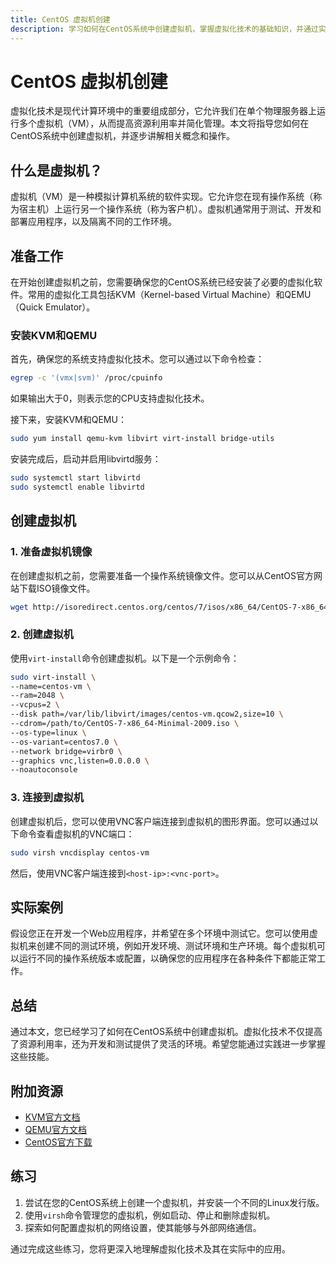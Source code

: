 ```yaml
---
title: CentOS 虚拟机创建
description: 学习如何在CentOS系统中创建虚拟机，掌握虚拟化技术的基础知识，并通过实际案例理解其应用场景。
---
```


# CentOS 虚拟机创建

虚拟化技术是现代计算环境中的重要组成部分，它允许我们在单个物理服务器上运行多个虚拟机（VM），从而提高资源利用率并简化管理。本文将指导您如何在CentOS系统中创建虚拟机，并逐步讲解相关概念和操作。

## 什么是虚拟机？

虚拟机（VM）是一种模拟计算机系统的软件实现。它允许您在现有操作系统（称为宿主机）上运行另一个操作系统（称为客户机）。虚拟机通常用于测试、开发和部署应用程序，以及隔离不同的工作环境。

## 准备工作

在开始创建虚拟机之前，您需要确保您的CentOS系统已经安装了必要的虚拟化软件。常用的虚拟化工具包括KVM（Kernel-based Virtual Machine）和QEMU（Quick Emulator）。

### 安装KVM和QEMU

首先，确保您的系统支持虚拟化技术。您可以通过以下命令检查：

```bash
egrep -c '(vmx|svm)' /proc/cpuinfo
```

如果输出大于0，则表示您的CPU支持虚拟化技术。

接下来，安装KVM和QEMU：

```bash
sudo yum install qemu-kvm libvirt virt-install bridge-utils
```

安装完成后，启动并启用libvirtd服务：

```bash
sudo systemctl start libvirtd
sudo systemctl enable libvirtd
```

## 创建虚拟机

### 1. 准备虚拟机镜像

在创建虚拟机之前，您需要准备一个操作系统镜像文件。您可以从CentOS官方网站下载ISO镜像文件。

```bash
wget http://isoredirect.centos.org/centos/7/isos/x86_64/CentOS-7-x86_64-Minimal-2009.iso
```

### 2. 创建虚拟机

使用`virt-install`命令创建虚拟机。以下是一个示例命令：

```bash
sudo virt-install \
--name=centos-vm \
--ram=2048 \
--vcpus=2 \
--disk path=/var/lib/libvirt/images/centos-vm.qcow2,size=10 \
--cdrom=/path/to/CentOS-7-x86_64-Minimal-2009.iso \
--os-type=linux \
--os-variant=centos7.0 \
--network bridge=virbr0 \
--graphics vnc,listen=0.0.0.0 \
--noautoconsole
```

### 3. 连接到虚拟机

创建虚拟机后，您可以使用VNC客户端连接到虚拟机的图形界面。您可以通过以下命令查看虚拟机的VNC端口：

```bash
sudo virsh vncdisplay centos-vm
```

然后，使用VNC客户端连接到`<host-ip>:<vnc-port>`。

## 实际案例

假设您正在开发一个Web应用程序，并希望在多个环境中测试它。您可以使用虚拟机来创建不同的测试环境，例如开发环境、测试环境和生产环境。每个虚拟机可以运行不同的操作系统版本或配置，以确保您的应用程序在各种条件下都能正常工作。

## 总结

通过本文，您已经学习了如何在CentOS系统中创建虚拟机。虚拟化技术不仅提高了资源利用率，还为开发和测试提供了灵活的环境。希望您能通过实践进一步掌握这些技能。

## 附加资源

- [KVM官方文档](https://www.linux-kvm.org/page/Main_Page)
- [QEMU官方文档](https://www.qemu.org/documentation/)
- [CentOS官方下载](https://www.centos.org/download/)

## 练习

1. 尝试在您的CentOS系统上创建一个虚拟机，并安装一个不同的Linux发行版。
2. 使用`virsh`命令管理您的虚拟机，例如启动、停止和删除虚拟机。
3. 探索如何配置虚拟机的网络设置，使其能够与外部网络通信。

通过完成这些练习，您将更深入地理解虚拟化技术及其在实际中的应用。